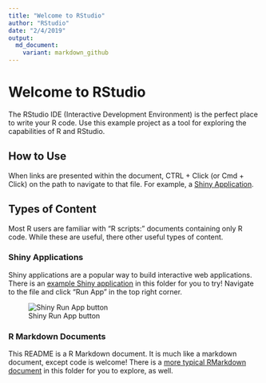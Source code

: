 ```yaml
---
title: "Welcome to RStudio"
author: "RStudio"
date: "2/4/2019"
output:
  md_document:
    variant: markdown_github
---
```

# Welcome to RStudio

The RStudio IDE (Interactive Development Environment) is the perfect place to
write your R code. Use this example project as a tool for exploring the
capabilities of R and RStudio.

## How to Use

When links are presented within the document, CTRL + Click (or Cmd + Click) on
the path to navigate to that file. For example, a [Shiny
Application](./shiny-app/app.R).

## Types of Content

Most R users are familiar with "R scripts:" documents containing only
R code. While these are useful, there other useful types of content.

### Shiny Applications

Shiny applications are a popular way to build interactive web applications.
There is an [example Shiny application](./shiny-app/app.R) in this folder
for you to try! Navigate to the file and click "Run App" in the top right
corner.

![Shiny Run App button](./img/run-app.png)

### R Markdown Documents

This README is a R Markdown document. It is much like a markdown document,
except code is welcome! There is a 
[more typical RMarkdown document](./rmarkdown/analysis.Rmd) in this folder for
you to explore, as well.

